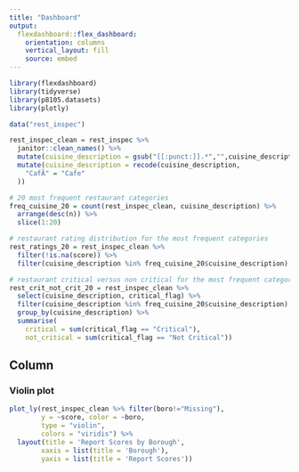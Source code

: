 ```yaml
---
title: "Dashboard"
output: 
  flexdashboard::flex_dashboard:
    orientation: columns
    vertical_layout: fill
    source: embed
---
```


```r
library(flexdashboard)
library(tidyverse)
library(p8105.datasets)
library(plotly)
```

```r
data("rest_inspec")

rest_inspec_clean = rest_inspec %>%
  janitor::clean_names() %>% 
  mutate(cuisine_description = gsub("[[:punct:]].*","",cuisine_description)) %>%
  mutate(cuisine_description = recode(cuisine_description,
    "CafÃ" = "Cafe"
  ))

# 20 most frequent restaurant categories
freq_cuisine_20 = count(rest_inspec_clean, cuisine_description) %>%
  arrange(desc(n)) %>%
  slice(1:20)

# restaurant rating distribution for the most frequent categories
rest_ratings_20 = rest_inspec_clean %>%
  filter(!is.na(score)) %>%
  filter(cuisine_description %in% freq_cuisine_20$cuisine_description)

# restaurant critical versus non critical for the most frequent categories
rest_crit_not_crit_20 = rest_inspec_clean %>%
  select(cuisine_description, critical_flag) %>%
  filter(cuisine_description %in% freq_cuisine_20$cuisine_description) %>%
  group_by(cuisine_description) %>%
  summarise(
    critical = sum(critical_flag == "Critical"),
    not_critical = sum(critical_flag == "Not Critical"))
```

Column {data-width=650}
-----------------------------------------------------------------------

### Violin plot

```r
plot_ly(rest_inspec_clean %>% filter(boro!="Missing"),
        y = ~score, color = ~boro,
        type = "violin", 
        colors = "viridis") %>%
  layout(title = 'Report Scores by Borough',
        xaxis = list(title = 'Borough'),
        yaxis = list(title = 'Report Scores'))
```
